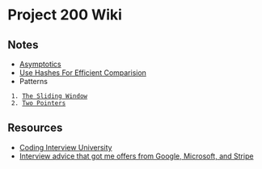 = Project 200 Wiki =

== Notes ==
* [[Asymptotics]]
* [[Use Hashes For Efficient Comparision]]
* Patterns
  1. [[The Sliding Window]]
  2. [[Two Pointers]]

== Resources ==
* [[Coding Interview University]]
* [[Interview advice that got me offers from Google, Microsoft, and Stripe]]
